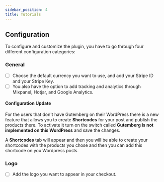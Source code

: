 ```yaml
---
sidebar_position: 4
title: Tutorials
---
```


## Configuration

To configure and customize the plugin, you have to go through four different
configuration categories:

### General

- [ ] Choose the default currency you want to use, and add your Stripe ID and
      your Stripe Key.
- [ ] You also have the option to add tracking and analytics through Mixpanel,
      Hotjar, and Google Analytics.

#### Configuration Update

For the users that don't have Gutemberg on their WordPress there is a new
feature that allows you to create **Shortcodes** for your post and publish the
products there. To activate it turn on the switch called **Gutemberg is not
implemented on this WordPress** and save the changes.

A **Shortcodes** tab will appear and then you will be able to create your
shortcodes with the products you chose and then you can add this shortcode on
you Wordpress posts.

### Logo

- [ ] Add the logo you want to appear in your checkout.

<a href="Your facebook link">
  <i class="fab fa-facebook"></i>
</a>
